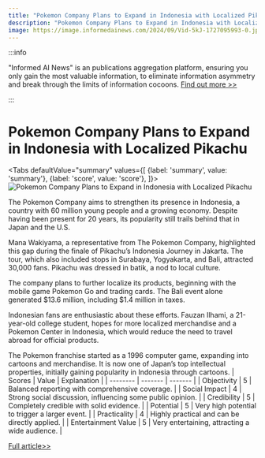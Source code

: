 ```yaml
---
title: "Pokemon Company Plans to Expand in Indonesia with Localized Pikachu"
description: "Pokemon Company Plans to Expand in Indonesia with Localized Pikachu"
image: https://image.informedainews.com/2024/09/Vid-5kJ-1727095993-0.jpg
---
```



:::info

"Informed AI News" is an publications aggregation platform, ensuring you only gain the most valuable information, to eliminate information asymmetry and break through the limits of information cocoons.  [Find out more >>](/)

:::

# Pokemon Company Plans to Expand in Indonesia with Localized Pikachu


<Tabs
	defaultValue="summary"
	values={[
	{label: 'summary', value: 'summary'},
	{label: 'score', value: 'score'},
]}>
<TabItem value="summary">
<img
  src="https://image.informedainews.com/2024/09/Vid-5kJ-1727095993-0.jpg"
  alt="Pokemon Company Plans to Expand in Indonesia with Localized Pikachu"
/>



The Pokemon Company aims to strengthen its presence in Indonesia, a country with 60 million young people and a growing economy. Despite having been present for 20 years, its popularity still trails behind that in Japan and the U.S.

Mana Wakiyama, a representative from The Pokemon Company, highlighted this gap during the finale of Pikachu’s Indonesia Journey in Jakarta. The tour, which also included stops in Surabaya, Yogyakarta, and Bali, attracted 30,000 fans. Pikachu was dressed in batik, a nod to local culture.

The company plans to further localize its products, beginning with the mobile game Pokemon Go and trading cards. The Bali event alone generated $13.6 million, including $1.4 million in taxes.

Indonesian fans are enthusiastic about these efforts. Fauzan Ilhami, a 21-year-old college student, hopes for more localized merchandise and a Pokemon Center in Indonesia, which would reduce the need to travel abroad for official products.

The Pokemon franchise started as a 1996 computer game, expanding into cartoons and merchandise. It is now one of Japan’s top intellectual properties, initially gaining popularity in Indonesia through cartoons.
</TabItem>
<TabItem value="score">
	| Scores     | Value   | Explanation |
	| -------- | ------- | ------- |
	| Objectivity  | 5    | Balanced reporting with comprehensive coverage.    |
	| Social Impact | 4     | Strong social discussion, influencing some public opinion.    |
	| Credibility    | 5    | Completely credible with solid evidence.    |
	| Potential    | 5    | Very high potential to trigger a larger event.    |
	| Practicality    | 4    | Highly practical and can be directly applied.    |
	| Entertainment Value    | 5    | Very entertaining, attracting a wide audience.    |
</TabItem>
</Tabs>

[Full article>>](https://asia.nikkei.com/Business/Media-Entertainment/Pokemon-to-target-Indonesia-expansion-through-localized-Pikachu)
